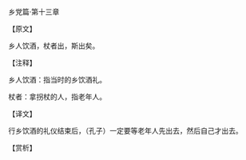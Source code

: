 

乡党篇·第十三章

【原文】

乡人饮酒，杖者出，斯出矣。

【注释】

乡人饮酒：指当时的乡饮酒礼。

杖者：拿拐杖的人，指老年人。

【译文】

行乡饮酒的礼仪结束后，（孔子）一定要等老年人先出去，然后自己才出去。

【赏析】

